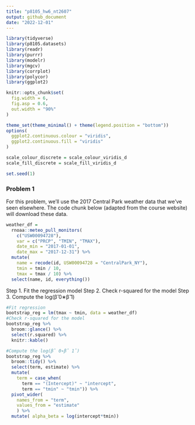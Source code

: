 ```yaml
---
title: "p8105_hw6_nt2607"
output: github_document
date: "2022-12-01"
---
```


```r

library(tidyverse)
library(p8105.datasets)
library(readr)
library(purrr)
library(modelr)
library(mgcv)
library(corrplot)
library(polycor)
library(ggplot2)

knitr::opts_chunk$set(
  fig.width = 6,
  fig.asp = 0.6,
  out.width = "90%"
)

theme_set(theme_minimal() + theme(legend.position = "bottom"))
options(
  ggplot2.continuous.colour = "viridis",
  ggplot2.continuous.fill = "viridis"
)

scale_colour_discrete = scale_colour_viridis_d
scale_fill_discrete = scale_fill_viridis_d

set.seed(1)

```

### Problem 1

For this problem, we’ll use the 2017 Central Park weather data that we’ve seen elsewhere. The code chunk below (adapted from the course website) will download these data.

```r
weather_df = 
  rnoaa::meteo_pull_monitors(
    c("USW00094728"),
    var = c("PRCP", "TMIN", "TMAX"), 
    date_min = "2017-01-01",
    date_max = "2017-12-31") %>%
  mutate(
    name = recode(id, USW00094728 = "CentralPark_NY"),
    tmin = tmin / 10,
    tmax = tmax / 10) %>%
  select(name, id, everything())

```

Step 1. Fit the regression model 
Step 2. Check r-squared for the model
Step 3. Compute the log(β̂ 0∗β̂ 1)

```r
#Fit regression
bootstrap_reg = lm(tmax ~ tmin, data = weather_df)
#Check r-squared for the model
bootstrap_reg %>% 
  broom::glance() %>% 
  select(r.squared) %>% 
  knitr::kable()

#Compute the log(β̂ 0∗β̂ 1̂) 
bootstrap_reg %>% 
  broom::tidy() %>% 
  select(term, estimate) %>%
  mutate(
    term = case_when(
      term == "(Intercept)" ~ "intercept",
      term == "tmin" ~ "tmin")) %>% 
  pivot_wider(
    names_from = "term",
    values_from = "estimate"
    ) %>% 
  mutate( alpha_beta = log(intercept*tmin))
```
























